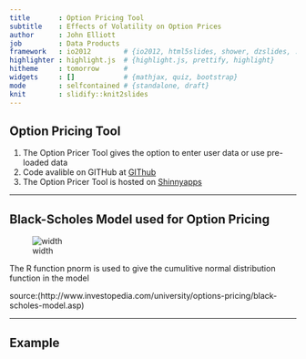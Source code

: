 ```yaml
---
title       : Option Pricing Tool
subtitle    : Effects of Volatility on Option Prices
author      : John Elliott
job         : Data Products
framework   : io2012        # {io2012, html5slides, shower, dzslides, ...}
highlighter : highlight.js  # {highlight.js, prettify, highlight}
hitheme     : tomorrow      # 
widgets     : []            # {mathjax, quiz, bootstrap}
mode        : selfcontained # {standalone, draft}
knit        : slidify::knit2slides
---
```


## Option Pricing Tool

1. The Option Pricer Tool gives the option to enter user data or use pre-loaded data
2. Code avalible on GITHub at [GIThub](http://github.com/DrJohnElliott/Option_Pricer.git)
3. The Option Pricer Tool is hosted on [Shinnyapps](http://drjohn.shinyapps.io/Option_Pricer/)

--- 

## Black-Scholes Model used for Option Pricing

![width](blackscholes.png)


The R function pnorm is used to give the cumulitive normal distribution function in the model 

source:(http://www.investopedia.com/university/options-pricing/black-scholes-model.asp)

---

## Example 




